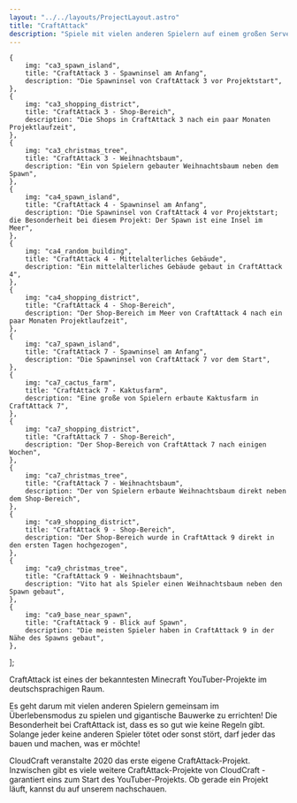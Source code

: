 ```yaml
---
layout: "../../layouts/ProjectLayout.astro"
title: "CraftAttack"
description: "Spiele mit vielen anderen Spielern auf einem großen Server. Triff dich mit anderen und erschaffe gemeinsam riesige Bauwerke!"
---
```



    {
        img: "ca3_spawn_island",
        title: "CraftAttack 3 - Spawninsel am Anfang",
        description: "Die Spawninsel von CraftAttack 3 vor Projektstart",
    },
    {
        img: "ca3_shopping_district",
        title: "CraftAttack 3 - Shop-Bereich",
        description: "Die Shops in CraftAttack 3 nach ein paar Monaten Projektlaufzeit",
    },
    {
        img: "ca3_christmas_tree",
        title: "CraftAttack 3 - Weihnachtsbaum",
        description: "Ein von Spielern gebauter Weihnachtsbaum neben dem Spawn",
    },
    {
        img: "ca4_spawn_island",
        title: "CraftAttack 4 - Spawninsel am Anfang",
        description: "Die Spawninsel von CraftAttack 4 vor Projektstart; die Besonderheit bei diesem Projekt: Der Spawn ist eine Insel im Meer",
    },
    {
        img: "ca4_random_building",
        title: "CraftAttack 4 - Mittelalterliches Gebäude",
        description: "Ein mittelalterliches Gebäude gebaut in CraftAttack 4",
    },
    {
        img: "ca4_shopping_district",
        title: "CraftAttack 4 - Shop-Bereich",
        description: "Der Shop-Bereich im Meer von CraftAttack 4 nach ein paar Monaten Projektlaufzeit",
    },
    {
        img: "ca7_spawn_island",
        title: "CraftAttack 7 - Spawninsel am Anfang",
        description: "Die Spawninsel von CraftAttack 7 vor dem Start",
    },
    {
        img: "ca7_cactus_farm",
        title: "CraftAttack 7 - Kaktusfarm",
        description: "Eine große von Spielern erbaute Kaktusfarm in CraftAttack 7",
    },
    {
        img: "ca7_shopping_district",
        title: "CraftAttack 7 - Shop-Bereich",
        description: "Der Shop-Bereich von CraftAttack 7 nach einigen Wochen",
    },
    {
        img: "ca7_christmas_tree",
        title: "CraftAttack 7 - Weihnachtsbaum",
        description: "Der von Spielern erbaute Weihnachtsbaum direkt neben dem Shop-Bereich",
    },
    {
        img: "ca9_shopping_district",
        title: "CraftAttack 9 - Shop-Bereich",
        description: "Der Shop-Bereich wurde in CraftAttack 9 direkt in den ersten Tagen hochgezogen",
    },
    {
        img: "ca9_christmas_tree",
        title: "CraftAttack 9 - Weihnachtsbaum",
        description: "Vito hat als Spieler einen Weihnachtsbaum neben den Spawn gebaut",
    },
    {
        img: "ca9_base_near_spawn",
        title: "CraftAttack 9 - Blick auf Spawn",
        description: "Die meisten Spieler haben in CraftAttack 9 in der Nähe des Spawns gebaut",
    },
];

<Carousel projectId="craftattack" slides={slides} />

CraftAttack ist eines der bekanntesten Minecraft YouTuber-Projekte im deutschsprachigen Raum.

Es geht darum mit vielen anderen Spielern gemeinsam im Überlebensmodus zu spielen und gigantische Bauwerke zu errichten! Die
Besonderheit bei CraftAttack ist, dass es so gut wie keine Regeln gibt. Solange jeder keine anderen Spieler tötet oder
sonst stört, darf jeder das bauen und machen, was er möchte!

CloudCraft veranstalte 2020 das erste eigene CraftAttack-Projekt. Inzwischen gibt es viele weitere CraftAttack-Projekte
von CloudCraft - garantiert eins zum Start des YouTuber-Projekts. Ob gerade ein Projekt läuft, kannst du auf
unserem <DiscordLink/> nachschauen.
